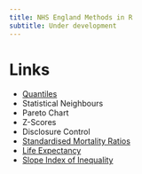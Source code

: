 ```yaml
---
title: NHS England Methods in R
subtitle: Under development
---
```


# Links
- [Quantiles](https://github.com/publichealthengland/PHEindicatormethods/blob/master/R/Quantiles.R)
- Statistical Neighbours
- Pareto Chart
- Z-Scores
- Disclosure Control
- [Standardised Mortality Ratios](https://github.com/publichealthengland/PHEindicatormethods/blob/master/R/ISRatio.R)
- [Life Expectancy](https://github.com/publichealthengland/PHEindicatormethods/blob/master/R/LifeExpectancy.R)
- [Slope Index of Inequality](https://github.com/publichealthengland/PHEindicatormethods/blob/master/R/SII_function.R)